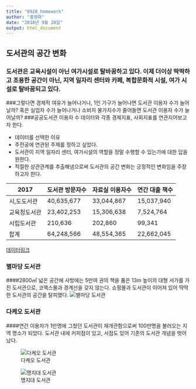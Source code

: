 ```yaml
---
title: "0928_homework"
author: "홍영화"
date: "2018년 9월 28일"
output: html_document
---
```



## 도서관의 공간 변화


### 도서관은 교육시설이 아닌 여가시설로 탈바꿈하고 있다. 이제 더이상 딱딱하고 조용한 공간이 아닌, 지역 일자리 센터와 카페, 복합문화적 시설, 여가 시설로 탈바꿈되고 있다. 
###그렇다면 경제적 여유가 늘어나거나, 1인 가구가 늘어나면 도서관 이용자 수가 늘어날까? 혹은 실업자 수가 늘어나거나 소비자 물가지수가 줄어들면 도서관 이용자 수가 늘어날까? 
###공공도서관 이용자 수 데이터와 각종 경제지표, 사회지표를 연관지어보고자 한다.


* 데이터를 선택한 이유
- 주전공에 연관된 주제를 정하고 싶었다.
- 도서관이 지역 일자리 센터, 여가시설의 역할을 정말 수행할 수 있는가에 대한 답을 원한다.
- 적절한 상관관계를 추출해냄으로써 도서관의 공간 변화는 긍정적인 변화임을 주장하고자 한다.


| 2017  | 도서관 방문자수  | 자료실 이용자수  | 연간 대출 책수 |
|---|---|---|---|
| 시,도도서관  |   40,635,677|  33,044,867 |  15,037,940 |
| 교육청도서관  | 23,402,253  | 15,306,638  |  7,524,764 |
| 시립도서관  |  210,636 | 202,860  | 99,341  |
| 합계  | 64,248,566  | 48,554,365  | 22,662,045  |

[데이터링크](http://data.seoul.go.kr/dataList/datasetView.do?serviceKind=2&infId=10651&stcSrl=10651&srvType=S)


### 별마당 도서관
####2800㎡ 넓은 공간에 사방에는 5만여 권의 책을 품은 13m 높이의 대형 서가를 가진 도서관으로, 코엑스몰과 경계선을 갖지 않는다. 쇼핑몰과 도서관이 이어져 있어 딱딱한 도서관의 공간을 탈피했다.
![별마당 도서관](https://media.timeout.com/images/103956059/630/472/image.jpg)


### 다케오 도서관
####연간 이용자가 1만명에 그쳤던 도서관이 재개관함으로써 100만명을 불러오는 지역 명소가 되었다. 도서관 내에 커피점이 있고, 서점도 있어 기존의 도서관 개념을 벗어났다. 

![다케오 도서관](https://resources.matcha-jp.com/archive_files/jp/2015/02/takeolib-naikan.jpg?w=1400)


![명지대 도서관](http://news.unn.net/news/photo/Gisa/20107/29/image/2010729101749[1].bmp)

